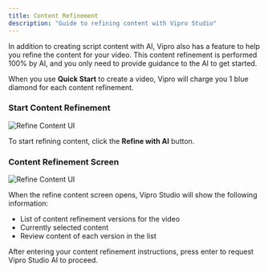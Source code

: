 ```yaml
---
title: Content Refinement
description: "Guide to refining content with Vipro Studio"
---
```


In addition to creating script content with AI, Vipro also has a feature to help you refine the content for your video.
This content refinement is performed 100% by AI, and you only need to provide guidance to the AI to get started.

When you use **Quick Start** to create a video, Vipro will charge you 1 blue diamond for each content refinement.

### Start Content Refinement

<img
  src='/en/images/usage/create-content/refine-content-1.jpg'
  alt='Refine Content UI'
  className='rounded-lg'
/>

To start refining content, click the **Refine with AI** button.

### Content Refinement Screen

<img
  src='/en/images/usage/create-content/refine-content-2.jpeg'
  alt='Refine Content UI'
  className='rounded-lg'
/>

When the refine content screen opens, Vipro Studio will show the following information:

- List of content refinement versions for the video
- Currently selected content
- Review content of each version in the list

After entering your content refinement instructions, press enter to request Vipro Studio AI to proceed.
